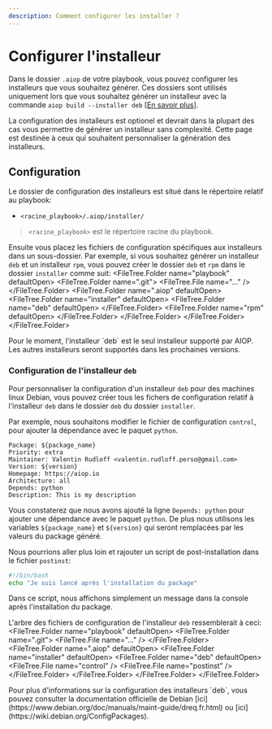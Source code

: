 ```yaml
---
description: Comment configurer les installer ?
---
```


# Configurer l'installeur

Dans le dossier `.aiop` de votre playbook, vous pouvez configurer les installeurs que vous souhaitez générer. Ces dossiers sont utilisés uniquement lors que vous souhaitez générer un installeur avec la commande `aiop build --installer deb` [[En savoir plus](/docs/cli/build#commande-build_installer)].

<Callout type="info" emoji="ℹ️">
  La configuration des installeurs est optionel et devrait dans la plupart des cas vous permettre de générer un installeur sans complexité. Cette page est destinée à ceux qui souhaitent personnaliser la génération des installeurs.
</Callout>

## Configuration

Le dossier de configuration des installeurs est situé dans le répertoire relatif au playbook:
- `<racine_playbook>/.aiop/installer/`

> `<racine_playbook>` est le répertoire racine du playbook.

Ensuite vous placez les fichiers de configuration spécifiques aux installeurs dans un sous-dossier. Par exemple, si vous souhaitez générer un installeur `deb` et un installeur `rpm`, vous pouvez créer le dossier `deb` et `rpm` dans le dossier `installer` comme suit:
<FileTree>
  <FileTree.Folder name="playbook" defaultOpen>
    <FileTree.Folder name=".git">
        <FileTree.File name="..." />
    </FileTree.Folder>
    <FileTree.Folder name=".aiop" defaultOpen>
      <FileTree.Folder name="installer" defaultOpen>
        <FileTree.Folder name="deb" defaultOpen>
        </FileTree.Folder>
        <FileTree.Folder name="rpm" defaultOpen>
        </FileTree.Folder>
      </FileTree.Folder>
    </FileTree.Folder>
  </FileTree.Folder>
</FileTree>

<Callout type="info" emoji="ℹ️">
  Pour le moment, l'installeur `deb` est le seul installeur supporté par AIOP. Les autres installeurs seront supportés dans les prochaines versions.
</Callout>

### Configuration de l'installeur `deb`

Pour personnaliser la configuration d'un installeur `deb` pour des machines linux Debian, vous pouvez créer tous les fichers de configuration relatif à l'installeur `deb` dans le dossier `deb` du dossier `installer`.

Par exemple, nous souhaitons modifier le fichier de configuration `control`, pour ajouter la dépendance avec le paquet `python`.

```ansi filename=".aiop/installer/deb/control"
Package: ${package_name}
Priority: extra
Maintainer: Valentin Rudloff <valentin.rudloff.perso@gmail.com>
Version: ${version}
Homepage: https://aiop.io
Architecture: all
Depends: python
Description: This is my description
```

Vous constaterez que nous avons ajouté la ligne `Depends: python` pour ajouter une dépendance avec le paquet `python`. De plus nous utilisons les variables `${package_name}` et `${version}` qui seront remplacées par les valeurs du package généré.

Nous pourrions aller plus loin et rajouter un script de post-installation dans le fichier `postinst`:

```bash filename=".aiop/installer/deb/postinst"
#!/bin/bash
echo "Je suis lancé après l'installation du package"
```

Dans ce script, nous affichons simplement un message dans la console après l'installation du package.

L'arbre des fichiers de configuration de l'installeur `deb` ressemblerait à ceci:
<FileTree>
  <FileTree.Folder name="playbook" defaultOpen>
    <FileTree.Folder name=".git">
        <FileTree.File name="..." />
    </FileTree.Folder>
    <FileTree.Folder name=".aiop" defaultOpen>
      <FileTree.Folder name="installer" defaultOpen>
        <FileTree.Folder name="deb" defaultOpen>
          <FileTree.File name="control" />
          <FileTree.File name="postinst" />
        </FileTree.Folder>
      </FileTree.Folder>
    </FileTree.Folder>
  </FileTree.Folder>
</FileTree>

<Callout type="info" emoji="ℹ️">
  Pour plus d'informations sur la configuration des installeurs `deb`, vous pouvez consulter la documentation officielle de Debian [ici](https://www.debian.org/doc/manuals/maint-guide/dreq.fr.html) ou [ici](https://wiki.debian.org/ConfigPackages).
</Callout>
